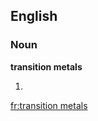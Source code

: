 ==English==

===Noun===
'''transition metals'''

# {{plural of|transition metal}}

[[fr:transition metals]]